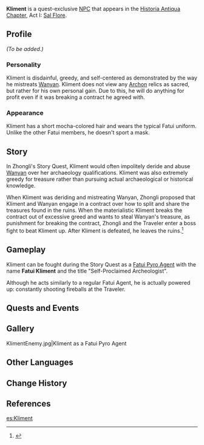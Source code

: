 {{Meta
<!-- Remove this template after adding the missing info -->
|missing_NPC_profile  = yes
}}
{{Character Infobox
|image            = NPC Kliment.png
|region           = Liyue
|region2          = Snezhnaya
|affiliation      = Fatui
|title            = Fatui
|title2           = Self-Proclaimed Archeologist
|element          = Pyro
|elementNote      = Delusion
|type             = Quest NPC
}}
'''Kliment''' is a quest-exclusive [[NPC]] that appears in the [[Historia Antiqua Chapter]], Act I: [[Sal Flore]].

==Profile==
<!-- detailed story/lore information goes here -->
''(To be added.)''

===Personality===
Kliment is disdainful, greedy, and self-centered as demonstrated by the way he mistreats [[Wanyan]]. Kliment does not view any [[Archon]] relics as sacred, but rather for his own personal gain. Due to this, he will do anything for profit even if it was breaking a contract he agreed with.

===Appearance===
Kliment has a short mocha-colored hair and wears the typical Fatui uniform. Unlike the other Fatui members, he doesn't sport a mask.

==Story==
In Zhongli's Story Quest, Kliment would often impolitely deride and abuse [[Wanyan]] over her archaeology qualifications. Kliment was also extremely greedy for treasure rather than pursuing actual archaeological or historical knowledge.

When Kliment was deriding and mistreating Wanyan, Zhongli proposed that Kliment and Wanyan engage in a contract over how to split and share the treasures found in the ruins. When the materialistic Kliment breaks the contract out of excessive greed and wants to steal Wanyan's treasure, as punishment for breaking the contract, Zhongli and the Traveler enter a boss fight to beat Kliment up. After Kliment is defeated, he leaves the ruins.<ref>{{Ref/Quest|Farewell, Sweet Salt}}</ref>

==Gameplay==
Kliment can be fought during the Story Quest as a [[Fatui Pyro Agent]] with the name '''Fatui Kliment''' and the title "Self-Proclaimed Archeologist".

Although he acts similarly to a regular Fatui Agent, he is actually powered up: constantly shooting fireballs at the Traveler.

==Quests and Events==
{{Quests and Events}}

==Gallery==
<gallery>
KlimentEnemy.jpg|Kliment as a Fatui Pyro Agent
</gallery>

==Other Languages==
{{Other Languages
|default_hidden = 1
|en      = Kliment
|zhs     = 克列门特
|zhs_rm  = Kèlièméntè
|zht     = 克列門特
|zht_rm  = Kèlièméntè
|ja      = クリメント
|ja_rm   = Kurimento
|ko      = 클리멘트
|ko_rm   = Keullimenteu
|es      = Kliment
|fr      = Kliment
|ru      = Климент
|th      = Kliment
|vi      = Kliment
|de      = Kliment
|id      = Kliment
|pt      = Kliment
|tr      = Kliment
|it      = Kliment
}}

==Change History==
{{Change History|1.1}}

==References==
{{Reflist}}

[[es:Kliment]]